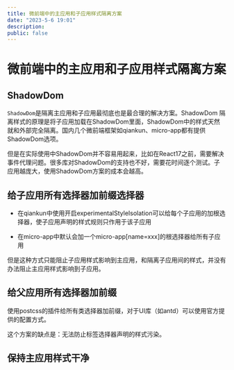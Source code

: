 ```yaml
---
title: 微前端中的主应用和子应用样式隔离方案
date: "2023-5-6 19:01"
description: 
public: false
---
```


# 微前端中的主应用和子应用样式隔离方案

## ShadowDom

`ShadowDom`是隔离主应用和子应用最彻底也是最合理的解决方案。ShadowDom 隔离样式的原理是将子应用加载在ShadowDom里面，ShadowDom中的样式天然就和外部完全隔离。国内几个微前端框架如qiankun、micro-app都有提供ShadowDom选项。

但是在实际使用中ShadowDom并不容易用起来，比如在React17之前，需要解决事件代理问题。很多库对ShadowDom的支持也不好，需要花时间逐个测试。子应用越庞大，使用ShadowDom方案的成本会越高。

## 给子应用所有选择器加前缀选择器

- 在qiankun中使用开启experimentalStyleIsolation可以给每个子应用的加根选择器，使子应用声明的样式规则只作用于该子应用

- 在micro-app中默认会加一个micro-app[name=xxx]的根选择器给所有子应用

但是这种方式只能阻止子应用样式影响到主应用，和隔离子应用间的样式，并没有办法阻止主应用样式影响到子应用。

## 给父应用所有选择器加前缀

使用postcss的插件给所有类选择器加前缀，对于UI库（如antd）可以使用官方提供的配置方式。

这个方案的缺点是：无法防止标签选择器声明的样式污染。

## 保持主应用样式干净
